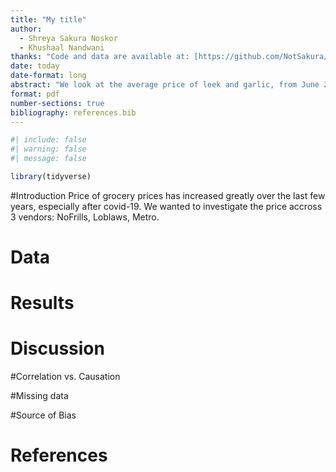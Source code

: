 ```yaml
---
title: "My title"
author: 
  - Shreya Sakura Noskor
  - Khushaal Nandwani
thanks: "Code and data are available at: [https://github.com/NotSakura/ProjectHammerExcer.git](https://github.com/NotSakura/ProjectHammerExcer.git)."
date: today
date-format: long
abstract: "We look at the average price of leek and garlic, from June 2024 to November 2024. We find that "
format: pdf
number-sections: true
bibliography: references.bib
---
```


```r
#| include: false
#| warning: false
#| message: false

library(tidyverse)

```


#Introduction
  Price of grocery prices has increased greatly over the last few years, especially after covid-19. We wanted to investigate the price accross 3 vendors: NoFrills, Loblaws, Metro. 
  
  
# Data


# Results


# Discussion


#Correlation vs. Causation



#Missing data



#Source of Bias






\newpage


# References


